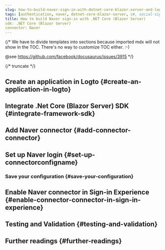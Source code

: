 ```yaml
---
slug: how-to-build-naver-sign-in-with-dotnet-core-blazor-server-and-logto
tags: [authentication, naver, dotnet-core-blazor-server, c#, social-sign-in, sign-in, login]
title: How to build Naver sign-in with .NET Core (Blazor Server)
sdk: .NET Core (Blazor Server)
connector: Naver
---
```


{/*
  We have to divide templates into sections because imported mdx will not show in the TOC.
  There's no way to customize TOC either. :-)

  @see https://github.com/facebook/docusaurus/issues/3915
*/}




{/* truncate */}

<Intro connector={connector} sdk=".NET Core (Blazor Server)" link="https://learn.microsoft.com/en-us/aspnet/core/blazor/hosting-models?view=aspnetcore-9.0#blazor-server" />

## Create an application in Logto \{#create-an-application-in-logto}

<CreateApplication type="Traditional web" framework=".Net Core (Blazor Server)" />

## Integrate .Net Core (Blazor Server) SDK \{#integrate-framework-sdk}

<IntegrateSdk />

## Add Naver connector \{#add-connector-connector}

<AddSocialConnector connector={connector} framework=".Net Core (Blazor Server)" />

## Set up Naver login \{#set-up-connectorconfigname}

<ConnectorGuide />

### Save your configuration \{#save-your-configuration}

<SaveYourConfiguration connector={connector} />

## Enable Naver connector in Sign-in Experience \{#enable-connector-connector-in-sign-in-experience}

<EnableSocialConnector connector={connector} />

## Testing and Validation \{#testing-and-validation}

<TestingAndValidation connector={connector} sdk=".NET Core (Blazor Server)" />

## Further readings \{#further-readings}

<FurtherReadings />